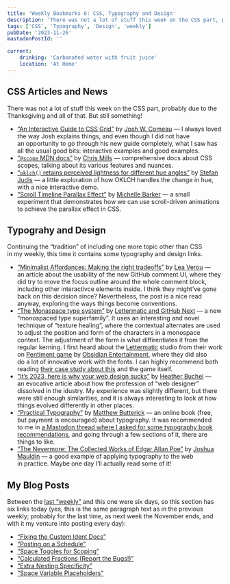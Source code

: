 ```yaml
---
title: 'Weekly Bookmarks 6: CSS, Typography and Design'
description: 'There was not a lot of stuff this week on the CSS part, probably due to the Thanksgiving and all of that. But still something! Also, continuing the “tradition” of including one more topic other than CSS in my weekly, this time it contains some typography and design links.'
tags: ['CSS', 'Typography', 'Design', 'weekly']
pubDate: '2023-11-26'
mastodonPostId: ''

current:
	drinking: 'Carbonated water with fruit juice'
	location: 'At Home'
---
```


## CSS Articles and News

There was not a lot of stuff this week on the CSS part, probably due to the Thanksgiving and all of that. But still something!

- [“An Interactive Guide to CSS Grid”](https://www.joshwcomeau.com/css/interactive-guide-to-grid/) by [Josh W. Comeau](https://www.joshwcomeau.com/) — I always loved the way Josh explains things, and even though I did not have an opportunity to go through his new guide completely, what I saw has all the usual good bits: interactive examples and good examples.
- [“`@scope` MDN docs”](https://developer.mozilla.org/en-US/docs/Web/CSS/@scope) by [Chris Mills]() — comprehensive docs about CSS scopes, talking about its various features and nuances.
- [“`oklch()` retains perceived lightness for different hue angles”](https://www.stefanjudis.com/today-i-learned/oklch-perceived-lightness/) by [Stefan Judis](https://www.stefanjudis.com/) — a little exploration of how OKLCH handles the change in hue, with a nice interactive demo.
- [“Scroll Timeline Parallax Effect”](https://css-irl.info/scroll-timeline-parallax-effect/) by [Michelle Barker](https://michellebarker.co.uk/) — a small experiment that demonstrates how we can use scroll-driven animations to achieve the parallax effect in CSS.

## Typograhy and Design

Continuing the “tradition” of including one more topic other than CSS in my weekly, this time it contains some typography and design links.

- [“Minimalist Affordances: Making the right tradeoffs”](https://lea.verou.me/blog/2023/minimalist-affordances/) by [Lea Verou](https://lea.verou.me/) — an article about the usability of the new GitHub comment UI, where they did try to move the focus outline around the whole comment block, including other interactivce elements inside. I think they might’ve gone back on this decision since? Nevertheless, the post is a nice read anyway, exploring the ways things become conventions.
- [“The Monaspace type system”](https://monaspace.githubnext.com/) by [Lettermatic and GitHub Next](https://github.com/githubnext/monaspace#contributors) — a new “monospaced type superfamily”. It uses an interesting and novel technique of “texture healing”, where the contextual alternates are used to adjust the position and form of the characters in a monospace context. The adjustment of the form is what diffirentiates it from the regular kerning. I first heard about the [Lettermatic](https://lettermatic.com/) studio from their work on [Pentiment game](https://pentiment.obsidian.net/) by [Obsidian Entertainment](https://www.obsidian.net/), where they did also do a lot of innovative work with the fonts. I can highly recommend both reading [their case study about this](https://lettermatic.com/custom/pentiment) and the game itself.
- [“It’s 2023, here is why your web design sucks”](https://heather-buchel.com/blog/2023/10/why-your-web-design-sucks/) by [Heather Buchel](https://heather-buchel.com/) — an evocative article about how the profession of “web designer” dissolved in the idustry. My experience was slightly different, but there were still enough similarities, and it is always interesting to look at how things evolved differently in other places.
- [“Practical Typography”](https://practicaltypography.com/) by [Matthew Butterick](https://matthewbutterick.com/) — an online book (free, but payment is encouraged) about typography. It was recommended to me in [a Mastodon thread where I asked for some typography book recommendations](https://front-end.social/@kizu/111471970521106424), and going through a few sections of it, there are things to like.
- [“The Nevermore: The Collected Works of
Edgar Allan Poe”](https://nevermore.rip/) by [Joshua
Mauldin](https://joshuamauldin.com/) — a good example of applying typography to the web in practice. Maybe one day I’ll actually read some of it!

## My Blog Posts

Between the [last “weekly”](/weekly-bookmarks-005/) and this one were six days, so this section has six links today (yes, this is the same paragraph text as in the previous weekly; probably for the last time, as next week the November ends, and with it my venture into posting every day):

- [“Fixing the Custom Ident Docs”](/custom-ident-mdn/)
- [“Posting on a Schedule”](/posting-on-a-schedule/)
- [“Space Toggles for Scoping”](/space-toggle-scoping/)
- [“Calculated Fractions (Report the Bugs!)”](/calc-fr-unit/)
- [“Extra Nesting Specificity”](/extra-nesting-specificity/)
- [“Space Variable Placeholders”](/space-toggle-placeholders/)
